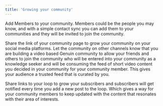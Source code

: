 ```yaml
---
title: 'Growing your community'
---
```


Add Members to your community. Members could be the people you may know, and with a simple contact sync you can add them to your communities and they will be invited to join the community.  

Share the link of your community page to grow your community on your social media platforms. Let the community on other channels know that you are building a video based Genuin community to allow your friends and others to join the community who will be entered into your community as a knowledge seeker and will be consuming the feed of short video content you decided in your community for your community member. This gives your audience a trusted feed that is curated by you. 
 
Share links to your loop to grow your subscribers and subscribers will get notified every time you add a new post to the loop. Which gives a way for your community members to keep updated with the content that resonates with their area of interests.  
